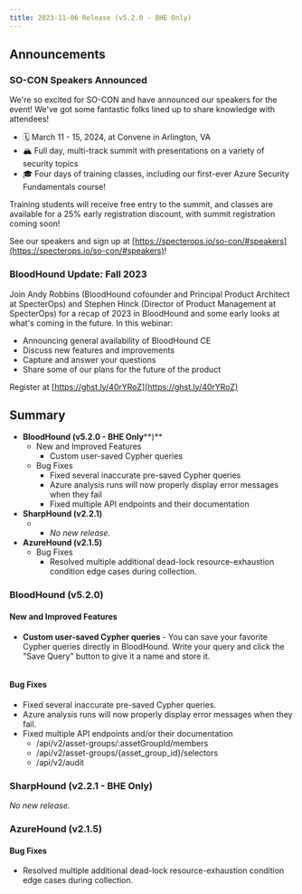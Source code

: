 ```yaml
---
title: 2023-11-06 Release (v5.2.0 - BHE Only)
---
```


## Announcements

### SO-CON Speakers Announced
We're so excited for SO-CON and have announced our speakers for the event! We've got some fantastic folks lined up to share knowledge with attendees!

* 🗓️ March 11 - 15, 2024, at Convene in Arlington, VA
* 🏔️ Full day, multi-track summit with presentations on a variety of security topics
* 🎓 Four days of training classes, including our first-ever Azure Security Fundamentals course!

Training students will receive free entry to the summit, and classes are available for a 25% early registration discount, with summit registration coming soon!

See our speakers and sign up at [https://specterops.io/so-con/#speakers](https://specterops.io/so-con/#speakers)!

### BloodHound Update: Fall 2023


Join Andy Robbins (BloodHound cofounder and Principal Product Architect at SpecterOps) and Stephen Hinck (Director of Product Management at SpecterOps) for a recap of 2023 in BloodHound and some early looks at what's coming in the future. In this webinar:

* Announcing general availability of BloodHound CE
* Discuss new features and improvements
* Capture and answer your questions
* Share some of our plans for the future of the product

Register at [https://ghst.ly/40rYRoZ](https://ghst.ly/40rYRoZ)

## Summary

* **BloodHound (v5.2.0 - BHE Only****)**
    * New and Improved Features
        * Custom user-saved Cypher queries
    * Bug Fixes
        * Fixed several inaccurate pre-saved Cypher queries
        * Azure analysis runs will now properly display error messages when they fail
        * Fixed multiple API endpoints and their documentation
* **SharpHound (v2.2.1)**
    * * _No new release._
* **AzureHound (v2.1.5)**
    * Bug Fixes
        * Resolved multiple additional dead-lock resource-exhaustion condition edge cases during collection.

### BloodHound (v5.2.0)

#### New and Improved Features

* **Custom user-saved Cypher queries** \- You can save your favorite Cypher queries directly in BloodHound. Write your query and click the "Save Query" button to give it a name and store it.
<Frame>
  <img src="/hc/images/image-17.png" alt=""/>
</Frame>


#### Bug Fixes

* Fixed several inaccurate pre-saved Cypher queries.
* Azure analysis runs will now properly display error messages when they fail.
* Fixed multiple API endpoints and/or their documentation
    * /api/v2/asset-groups/:assetGroupId/members
    * /api/v2/asset-groups/\{asset\_group\_id}/selectors
    * /api/v2/audit

### SharpHound (v2.2.1 - BHE Only)

_No new release._

### AzureHound (v2.1.5)

#### Bug Fixes

* Resolved multiple additional dead-lock resource-exhaustion condition edge cases during collection.
